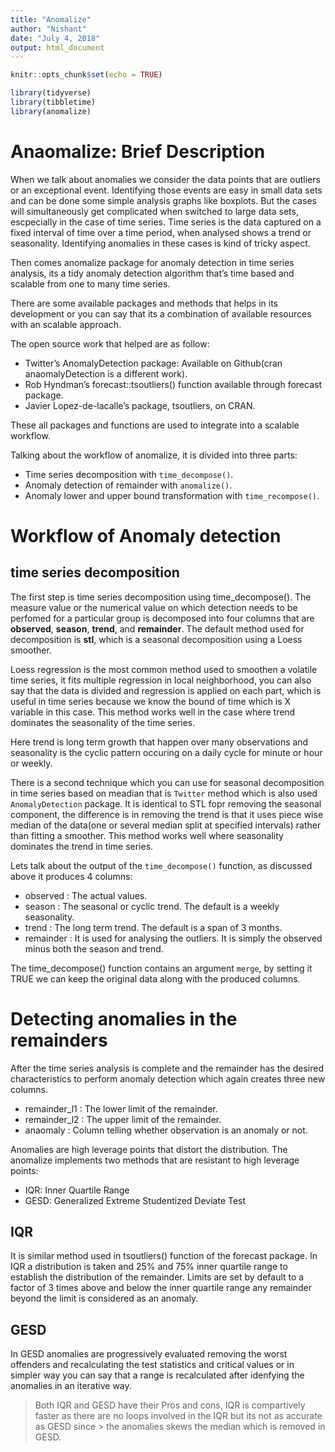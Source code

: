 ```yaml
---
title: "Anomalize"
author: "Nishant"
date: "July 4, 2018"
output: html_document
---
```


```r
knitr::opts_chunk$set(echo = TRUE)
```

```r

library(tidyverse)
library(tibbletime)
library(anomalize)

```


# Anaomalize: Brief Description

When we talk about anomalies we consider the data points that are outliers or an exceptional event. Identifying those events are easy in small data sets and can be done some simple analysis graphs like boxplots. But the cases will simultaneously get complicated when switched to large data sets, escpecially in the case of time series. Time series is the data captured on a fixed interval of time over a time period, when analysed shows a trend or seasonality. Identifying anomalies in these cases is kind of tricky aspect.


Then comes anomalize package for anomaly detection in time series analysis, its a tidy anomaly detection algorithm that's time based and scalable from one to many time series.

There are some available packages and methods that helps in its development or you can say that its a combination of available resources with an scalable approach.

The open source work that helped are as follow:

* Twitter's AnomalyDetection package: Available on Github(cran anaomalyDetection is a different work).
* Rob Hyndman's forecast::tsoutliers() function available through forecast package.
* Javier Lopez-de-lacalle's package, tsoutliers, on CRAN.


These all packages and functions are used to integrate into a scalable workflow.

Talking about the workflow of anomalize, it is divided into three parts:

* Time series decomposition with `time_decompose()`.
* Anomaly detection of remainder with `anomalize()`.
* Anomaly lower and upper bound transformation with `time_recompose()`.


# Workflow of Anomaly detection

## time series decomposition 

The first step is time series decomposition using time_decompose(). The measure value or the numerical value on which detection needs to be perfomed for a particular group is decomposed into four columns that are **observed**, **season**, **trend**, and **remainder**. The default method used for decomposition is **stl**, which is a seasonal decomposition using a Loess smoother.

Loess regression is the most common method used to smoothen a volatile time series, it fits multiple regression in local neighborhood, you can also say that the data is divided and regression is applied on each part, which is useful in time series because we know the bound of time which is X variable in this case. This method works well in the case where trend dominates the seasonality of the time series. 

Here trend is long term growth that happen over many observations and seasonality is the cyclic pattern occuring on a daily cycle for minute or hour or weekly.

There is a second technique which you can use for seasonal decomposition in time series based on meadian that is `Twitter` method which is also used `AnomalyDetection` package. It is identical to STL fopr removing the seasonal component, the difference is in removing the trend is that it uses piece wise median of the data(one or several median split at specified intervals) rather than fitting a smoother. This method works well where seasonality dominates the trend in time series.

Lets talk about the output of the `time_decompose()` function, as discussed above it produces 4 columns:

* observed : The actual values.
* season : The seasonal or cyclic trend. The default is a weekly seasonality.
* trend : The long term trend. The default is a span of 3 months.
* remainder : It is used for analysing the outliers. It is simply the observed minus both the season and trend.

The time_decompose() function contains an argument `merge`, by setting it TRUE we can keep the original data along with the produced columns. 

# Detecting anomalies in the remainders

After the time series analysis is complete and the remainder has the desired characteristics to perform anomaly detection which again creates three new columns.

* remainder_l1 : The lower limit of the remainder.
* remainder_l2 : The upper limit of the remainder.
* anaomaly : Column telling whether observation is an anomaly or not.

Anomalies are high leverage points that distort the distribution. The anomalize implements two methods that are resistant to high leverage points:

* IQR: Inner Quartile Range
* GESD: Generalized Extreme Studentized Deviate Test

## IQR

It is similar method used in tsoutliers() function of the forecast package. In IQR a distribution is taken and 25% and 75% inner quartile range to establish the distribution of the remainder. Limits are set by default to a factor of 3 times above and below the inner quartile range any remainder beyond the limit is considered as an anomaly.

## GESD

In GESD anomalies are progressively evaluated removing the worst offenders and recalculating the test statistics and critical values or in simpler way you can say that a range is recalculated after idenfying the anomalies in an iterative way.


> Both IQR and GESD have their Pros and cons, IQR is compartively faster as 
> there are no loops involved in the IQR but its not as accurate as GESD since > the anomalies skews the median which is removed in GESD.






 